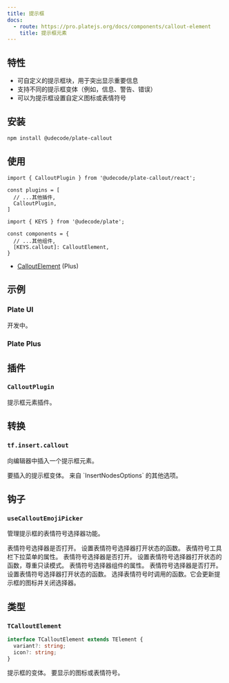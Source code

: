 ```yaml
---
title: 提示框
docs:
  - route: https://pro.platejs.org/docs/components/callout-element
    title: 提示框元素
---
```


<PackageInfo>

## 特性

- 可自定义的提示框块，用于突出显示重要信息
- 支持不同的提示框变体（例如，信息、警告、错误）
- 可以为提示框设置自定义图标或表情符号

</PackageInfo>

## 安装

```bash
npm install @udecode/plate-callout
```

## 使用

```tsx
import { CalloutPlugin } from '@udecode/plate-callout/react';
```

```tsx
const plugins = [
  // ...其他插件,
  CalloutPlugin,
]
```

```tsx
import { KEYS } from '@udecode/plate';

const components = {
  // ...其他组件,
  [KEYS.callout]: CalloutElement,
}
```

- [CalloutElement](https://pro.platejs.org/docs/components/callout-element) (Plus)

## 示例

### Plate UI

开发中。

### Plate Plus

<ComponentPreviewPro name="callout-pro" />

## 插件

### `CalloutPlugin`

提示框元素插件。

## 转换

### `tf.insert.callout`

向编辑器中插入一个提示框元素。

<API name="callout">
<APIOptions type="object">
  <APIItem name="variant" type="string" optional>
    要插入的提示框变体。
  </APIItem>
  <APIItem name="...InsertNodesOptions" type="InsertNodesOptions<V>">
    来自 `InsertNodesOptions` 的其他选项。
  </APIItem>
</APIOptions>
</API>

## 钩子

### `useCalloutEmojiPicker`

管理提示框的表情符号选择器功能。

<API name="useCalloutEmojiPicker">
<APIOptions type="UseCalloutEmojiPickerOptions">
  <APIItem name="isOpen" type="boolean">
    表情符号选择器是否打开。
  </APIItem>
  <APIItem name="setIsOpen" type="(isOpen: boolean) => void">
    设置表情符号选择器打开状态的函数。
  </APIItem>
</APIOptions>

<APIReturns type="object">
  <APIItem name="emojiToolbarDropdownProps" type="object">
    表情符号工具栏下拉菜单的属性。
    <APISubList>
      <APISubListItem parent="emojiToolbarDropdownProps" name="isOpen" type="boolean">
        表情符号选择器是否打开。
      </APISubListItem>
      <APISubListItem parent="emojiToolbarDropdownProps" name="setIsOpen" type="(v: boolean) => void">
        设置表情符号选择器打开状态的函数，尊重只读模式。
      </APISubListItem>
    </APISubList>
  </APIItem>
  <APIItem name="props" type="object">
    表情符号选择器组件的属性。
    <APISubList>
      <APISubListItem parent="props" name="isOpen" type="boolean">
        表情符号选择器是否打开。
      </APISubListItem>
      <APISubListItem parent="props" name="setIsOpen" type="(isOpen: boolean) => void">
        设置表情符号选择器打开状态的函数。
      </APISubListItem>
      <APISubListItem parent="props" name="onSelectEmoji" type="(options: { emojiValue?: any; icon?: any }) => void">
        选择表情符号时调用的函数。它会更新提示框的图标并关闭选择器。
      </APISubListItem>
    </APISubList>
  </APIItem>
</APIReturns>
</API>

## 类型

### `TCalloutElement`

```typescript
interface TCalloutElement extends TElement {
  variant?: string;
  icon?: string;
}
```

<API name="TCalloutElement">
<APIAttributes>
  <APIItem name="variant" type="string" optional>
    提示框的变体。
  </APIItem>
  <APIItem name="icon" type="string" optional>
    要显示的图标或表情符号。
  </APIItem>
</APIAttributes>
</API>